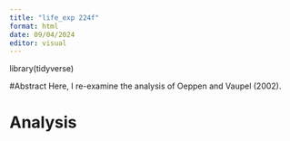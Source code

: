 ```yaml
---
title: "life_exp 224f"
format: html
date: 09/04/2024
editor: visual
---
```


library(tidyverse)

#Abstract Here, I re-examine the analysis of Oeppen and Vaupel (2002).

# Analysis
